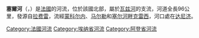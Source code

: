 {{About|[[法国|法国]]名为Serre河流|其他名为“塞尔河”的河流|塞尔河 (消歧义)}}
{{noteTA
|G1=法国地名
|G2=单位
}}
{{Infobox river
| name                = 塞尔河
| native_name         = Serre
| image               = Pont sur la serre 07700.JPG
| image_size          = 
| image_caption       = 流经[[塞尔河畔克雷西|塞尔河畔克雷西]]的塞尔河
| map                 = Serre.png
| map_caption         = 塞尔河流域图
| source1_location    = [[拉费雷|拉费雷]]
| source1_coordinates = {{coord|49|45|49|N|4|19|00|E}}
| source1_elevation   = 265米
| mouth_location      = [[达尼济|达尼济]]
| mouth_coordinates   = {{coord|49|40|40|N|3|23|30|E}}
| mouth_elevation     = 52米
| progression         = {{ROise}}
| subdivision_type1   = [[世界政區索引|国家]]
| subdivision_name1   = {{FR}}
| length              = {{convert|95.9|km|mi|abbr=on}}
| discharge1_avg      = {{convert|13.1|m3/s|cuft/s|abbr=on}}
| basin_size          = {{convert|1743|km2|mi2|abbr=on}}
}}
'''塞爾河'''（{{lang-fr|Serre}}，{{IPA-fr|sɛʁ|-|LL-Q150 (fra)-LoquaxFR-serre.wav}}）是[[法國|法國]]的河流，位於該國北部，屬於[[瓦兹河|瓦兹河]]的支流，河道全長96公里，發源自[[拉费雷|拉费雷]]，流經[[蒙科尔内|蒙科尔内]]、[[马尔勒|马尔勒]]和[[塞尔河畔克雷西|塞尔河畔克雷西]]，河口處在[[达尼济|达尼济]]。

{{France-geo-stub}}
[[Category:法國河流|Category:法國河流]]
[[Category:埃纳省河流|Category:埃纳省河流]]
[[Category:阿登省河流|Category:阿登省河流]]